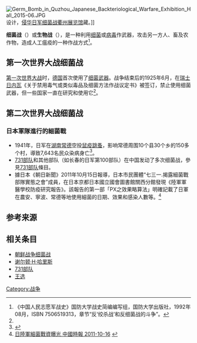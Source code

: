 [[File:Germ_Bomb_in_Quzhou_Japanese_Backteriological_Warfare_Exhibition_Hall_2015-06.JPG|thumb]]设计，[[衢州侵华日军细菌弹投放点旧址|侵华日军细菌战衢州展览馆]]藏。]]

'''细菌战'''（{{lang-en|Germ warfare}}）或'''生物战'''（{{lang-en|Biological warfare}}），是一种利用[[细菌|细菌]]或[[病毒|病毒]]作武器，攻击另一方人、畜及农作物，造成人工瘟疫的一种作战方式<ref name="战史简编">《中国人民志愿军战史》国防大学战史简编编写组，国防大学出版社，1992年08月，ISBN 7506519313，章节“反‘绞杀战’和反细菌战的斗争”。</ref>。

== 第一次世界大战细菌战 ==
[[第一次世界大战|第一次世界大战]]时，[[德国|德国]]首次使用了[[细菌武器|细菌武器]]。战争结束后的1925年6月，在[[瑞士|瑞士]][[日内瓦|日内瓦]]《关于禁用毒气或类似毒品及细菌方法作战议定书》被签订，禁止使用细菌武器，但一些国家一直在研究和使用它<ref name="战史简编" />。

== 第二次世界大战细菌战 ==
=== 日本軍隊進行的細菌戰 ===
*1941年，日军在[[湖南|湖南]][[常德|常德]]空投[[鼠疫|鼠疫]][[跳蚤|跳蚤]]，影响常德周围10个县30个乡的150多个村，導致7,643名民众染病身亡<ref>{{Cite web |url=https://www.dwnews.com/%E4%B8%AD%E5%9B%BD/60159213/%E9%A6%96%E4%BD%8D%E8%AF%BA%E8%B4%9D%E5%B0%94%E5%A5%96%E6%8F%90%E5%90%8D%E5%8D%8E%E4%BA%BA%E6%B8%85%E6%9C%AB%E4%BC%A0%E5%A5%87%E5%8C%BB%E7%94%9F%E5%8A%9B%E6%8A%971910%E4%B8%9C%E5%8C%97%E9%BC%A0%E7%96%AB |title=首位诺贝尔奖提名华人 清末传奇医生力抗1910东北鼠疫 |accessdate=2020-03-07 |archive-date=2020-05-26 |archive-url=https://web.archive.org/web/20200526204034/https://www.dwnews.com/%E4%B8%AD%E5%9B%BD/60159213/%E9%A6%96%E4%BD%8D%E8%AF%BA%E8%B4%9D%E5%B0%94%E5%A5%96%E6%8F%90%E5%90%8D%E5%8D%8E%E4%BA%BA%E6%B8%85%E6%9C%AB%E4%BC%A0%E5%A5%87%E5%8C%BB%E7%94%9F%E5%8A%9B%E6%8A%971910%E4%B8%9C%E5%8C%97%E9%BC%A0%E7%96%AB |dead-url=no }}</ref>。
*[[731部队|731部队]]和其他部队（如长春的日军第100部队）在中国发动了多次细菌战，參見[[731部队|731部队]]條目。
*據日本《朝日新聞》2011年10月15日報導，日本市民團體“七三一.揭露細菌戰部隊實態之會”成員，在日本京都日本國立國會圖書館關西分館發現《陸軍軍醫學校防疫研究報告》。該報告的第一部「PX之效果略算法」明確記載了日軍在農安、寧波、常德等地使用細菌的日期、效果和感染人數等。<ref>[http://news.chinatimes.com/mainland/11050506/112011101600188.html 日陸軍細菌戰資曝光 中國時報 2011-10-16] {{webarchive|url=https://web.archive.org/web/20111018172726/http://news.chinatimes.com/mainland/11050506/112011101600188.html |date=2011-10-18 }}</ref>

== 参考来源 ==
{{reflist}}

==相关条目==
*[[朝鲜战争细菌战|朝鲜战争细菌战]]
*[[谢尔顿·H·哈里斯|谢尔顿·H·哈里斯]]
*[[731部队|731部队]]
*[[王选_(女)|王选]]


[[Category:战争|Category:战争]]